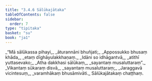 ```yaml
---
title: "3.4.6 Sālūkajātaka"
tableOfContents: false
sidebar:
  order: 7
type: "tipitaka"
basket: "su"
book: "ja1"
---
```



<DynamicBreadcrumb />

<Division number="106" book="ja1" bookNo="22" page="238">

<Paragraph number="816" type="verses" book="ja1">
_“Mā sālūkassa pihayi,_  
_āturannāni bhuñjati;_  
_Appossukko bhusaṃ khāda,_  
_etaṃ dīghāyulakkhaṇaṃ._  

</Paragraph>

</Division>
<Division number="107" book="ja1" bookNo="22" page="238">

<Paragraph number="817" type="verses" book="ja1">
_Idāni so idhāgantvā,_  
_atithī yuttasevako;_  
_Atha dakkhasi sālūkaṃ,_  
_sayantaṃ musaluttaraṃ”._  

</Paragraph>

</Division>
<Division number="108" book="ja1" bookNo="22" page="239">

<Paragraph number="818" type="verses" book="ja1">
_Vikantaṃ sūkaraṃ disvā,_  
_sayantaṃ musaluttaraṃ;_  
_Jaraggavā vicintesuṃ,_  
_varamhākaṃ bhusāmivāti._  


</Paragraph>
</Division>

<Paragraph number="819" type="center" book="ja1">
Sālūkajātakaṃ chaṭṭhaṃ.
</Paragraph>
